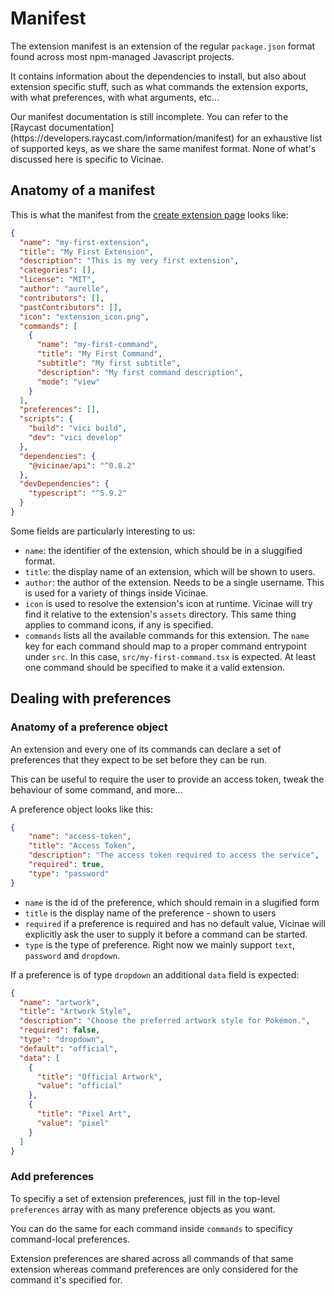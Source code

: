 # Manifest

The extension manifest is an extension of the regular `package.json` format found across most npm-managed Javascript projects.

It contains information about the dependencies to install, but also about extension specific stuff, such as what commands the extension exports, with what preferences, with what arguments, etc...

<Warning>
Our manifest documentation is still incomplete. You can refer to the [Raycast documentation](https://developers.raycast.com/information/manifest) for an exhaustive list of supported keys, as we share the same manifest format.
None of what's discussed here is specific to Vicinae.
</Warning>

## Anatomy of a manifest 

This is what the manifest from the [create extension page](/extensions/create) looks like:

```json
{
  "name": "my-first-extension",
  "title": "My First Extension",
  "description": "This is my very first extension",
  "categories": [],
  "license": "MIT",
  "author": "aurelle",
  "contributors": [],
  "pastContributors": [],
  "icon": "extension_icon.png",
  "commands": [
    {
      "name": "my-first-command",
      "title": "My First Command",
      "subtitle": "My first subtitle",
      "description": "My first command description",
      "mode": "view"
    }
  ],
  "preferences": [],
  "scripts": {
    "build": "vici build",
    "dev": "vici develop"
  },
  "dependencies": {
    "@vicinae/api": "^0.8.2"
  },
  "devDependencies": {
    "typescript": "^5.9.2"
  }
}
```

Some fields are particularly interesting to us:

- `name`: the identifier of the extension, which should be in a sluggified format.
- `title`: the display name of an extension, which will be shown to users. 
- `author`: the author of the extension. Needs to be a single username. This is used for a variety of things inside Vicinae. 
- `icon` is used to resolve the extension's icon at runtime. Vicinae will try find it relative to the extension's `assets` directory. This same thing applies to command icons, if any is specified.
- `commands` lists all the available commands for this extension. The `name` key for each command should map to a proper command entrypoint under `src`. In this case, `src/my-first-command.tsx` is expected. At least one command should be specified to make it a valid extension.

## Dealing with preferences 

### Anatomy of a preference object

An extension and every one of its commands can declare a set of preferences that they expect to be set before they can be run.

This can be useful to require the user to provide an access token, tweak the behaviour of some command, and more...

A preference object looks like this:

```json
{
	"name": "access-token",
	"title": "Access Token",
	"description": "The access token required to access the service",
	"required": true,
	"type": "password"
}
```

- `name` is the id of the preference, which should remain in a slugified form
- `title` is the display name of the preference - shown to users
- `required` if a preference is required and has no default value, Vicinae will explicitly ask the user to supply it before a command can be started.
- `type` is the type of preference. Right now we mainly support `text`, `password` and `dropdown`. 

If a preference is of type `dropdown` an additional `data` field is expected:

```json
{
  "name": "artwork",
  "title": "Artwork Style",
  "description": "Choose the preferred artwork style for Pokémon.",
  "required": false,
  "type": "dropdown",
  "default": "official",
  "data": [
	{
	  "title": "Official Artwork",
	  "value": "official"
	},
	{
	  "title": "Pixel Art",
	  "value": "pixel"
	}
  ]
} 
```

### Add preferences

To specifiy a set of extension preferences, just fill in the top-level `preferences` array with as many preference objects as you want.

You can do the same for each command inside `commands` to specificy command-local preferences.

<Note>
Extension preferences are shared across all commands of that same extension whereas command preferences are only considered for the command it's specified for.
</Note>

